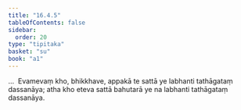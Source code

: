 ```yaml
---
title: "16.4.5"
tableOfContents: false
sidebar:
  order: 20
type: "tipitaka"
basket: "su"
book: "a1"
---
```



<DynamicBreadcrumb />

<Division number="326" book="a1" bookNo="15" page="37">

<Paragraph number="417" book="a1">
…  Evamevaṃ kho, bhikkhave, appakā te sattā ye labhanti tathāgataṃ dassanāya; atha kho eteva sattā bahutarā ye na labhanti tathāgataṃ dassanāya.
</Paragraph>
</Division>